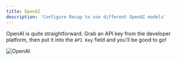 ```yaml
---
title: OpenAI
description: 'Configure Recap to use different OpenAI models'
---
```


OpenAI is quite straightforward. Grab an API key from the developer platform, then put it into the `API Key` field 
and you'll be good to go!

![OpenAI](/images/gen_ai/OpenAI.png)
